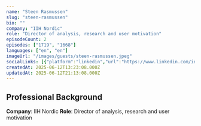 ```yaml
---
name: "Steen Rasmussen"
slug: "steen-rasmussen"
bio: ""
company: "IIH Nordic"
role: "Director of analysis, research and user motivation"
episodeCount: 2
episodes: ["1719", "1668"]
languages: ["en", "en"]
imageUrl: "/images/guests/steen-rasmussen.jpeg"
socialLinks: [{"platform":"linkedin","url":"https://www.linkedin.com/in/steenrasmussen"}]
createdAt: 2025-06-12T13:23:08.000Z
updatedAt: 2025-06-12T21:13:08.000Z
---
```


## Professional Background

**Company**: IIH Nordic
**Role**: Director of analysis, research and user motivation
